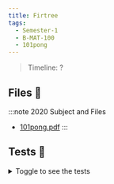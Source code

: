 ```yaml
---
title: Firtree
tags:
  - Semester-1
  - B-MAT-100
  - 101pong
---
```

> Timeline: ?


## Files 📂

:::note 2020 Subject and Files
- [101pong.pdf](https://github.com/Studio-17/Epitech-Subjects/raw/main/Semester-1/B-MAT-100/101pong/101pong.pdf)
:::

## Tests 🤖
<details>
  <summary>Toggle to see the tests</summary>
  <div>
Yo
  </div>
</details>
